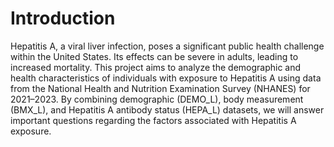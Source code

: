# Introduction
Hepatitis A, a viral liver infection, poses a significant public health challenge within the United States. Its effects can be severe in adults, leading to increased mortality. This project aims to analyze the demographic and health characteristics of individuals with exposure to Hepatitis A using data from the National Health and Nutrition Examination Survey (NHANES) for 2021–2023. By combining demographic (DEMO_L), body measurement (BMX_L), and Hepatitis A antibody status (HEPA_L) datasets, we will answer important questions regarding the factors associated with Hepatitis A exposure.